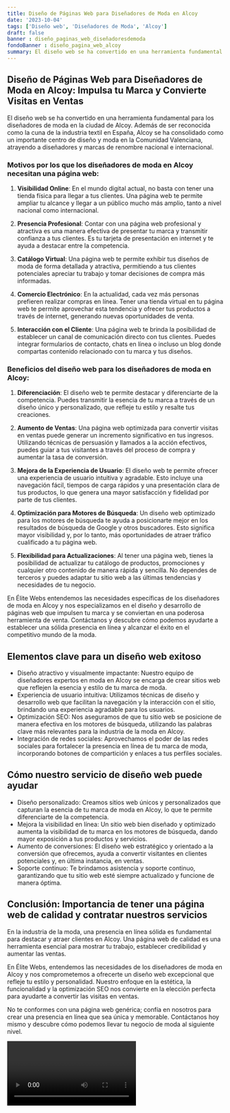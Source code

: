```yaml
---
title: Diseño de Páginas Web para Diseñadores de Moda en Alcoy
date: '2023-10-04'
tags: ['Diseño web', 'Diseñadores de Moda', 'Alcoy']
draft: false
banner : diseño_paginas_web_diseñadoresdemoda
fondoBanner : diseño_pagina_web_alcoy
summary: El diseño web se ha convertido en una herramienta fundamental para los diseñadores de moda en la ciudad de Alcoy. Además de ser reconocida como la cuna de la industria textil en España, Alcoy se ha consolidado como un importante centro de diseño y moda en la Comunidad Valenciana, atrayendo a diseñadores y marcas de renombre nacional e internacional.
---
```


## Diseño de Páginas Web para Diseñadores de Moda en Alcoy: Impulsa tu Marca y Convierte Visitas en Ventas

El diseño web se ha convertido en una herramienta fundamental para los diseñadores de moda en la ciudad de Alcoy. Además de ser reconocida como la cuna de la industria textil en España, Alcoy se ha consolidado como un importante centro de diseño y moda en la Comunidad Valenciana, atrayendo a diseñadores y marcas de renombre nacional e internacional.

### Motivos por los que los diseñadores de moda en Alcoy necesitan una página web:

1. **Visibilidad Online**: En el mundo digital actual, no basta con tener una tienda física para llegar a tus clientes. Una página web te permite ampliar tu alcance y llegar a un público mucho más amplio, tanto a nivel nacional como internacional.

2. **Presencia Profesional**: Contar con una página web profesional y atractiva es una manera efectiva de presentar tu marca y transmitir confianza a tus clientes. Es tu tarjeta de presentación en internet y te ayuda a destacar entre la competencia.

3. **Catálogo Virtual**: Una página web te permite exhibir tus diseños de moda de forma detallada y atractiva, permitiendo a tus clientes potenciales apreciar tu trabajo y tomar decisiones de compra más informadas.

4. **Comercio Electrónico**: En la actualidad, cada vez más personas prefieren realizar compras en línea. Tener una tienda virtual en tu página web te permite aprovechar esta tendencia y ofrecer tus productos a través de internet, generando nuevas oportunidades de venta.

5. **Interacción con el Cliente**: Una página web te brinda la posibilidad de establecer un canal de comunicación directo con tus clientes. Puedes integrar formularios de contacto, chats en línea o incluso un blog donde compartas contenido relacionado con tu marca y tus diseños.

### Beneficios del diseño web para los diseñadores de moda en Alcoy:

1. **Diferenciación**: El diseño web te permite destacar y diferenciarte de la competencia. Puedes transmitir la esencia de tu marca a través de un diseño único y personalizado, que refleje tu estilo y resalte tus creaciones.

2. **Aumento de Ventas**: Una página web optimizada para convertir visitas en ventas puede generar un incremento significativo en tus ingresos. Utilizando técnicas de persuasión y llamados a la acción efectivos, puedes guiar a tus visitantes a través del proceso de compra y aumentar la tasa de conversión.

3. **Mejora de la Experiencia de Usuario**: El diseño web te permite ofrecer una experiencia de usuario intuitiva y agradable. Esto incluye una navegación fácil, tiempos de carga rápidos y una presentación clara de tus productos, lo que genera una mayor satisfacción y fidelidad por parte de tus clientes.

4. **Optimización para Motores de Búsqueda**: Un diseño web optimizado para los motores de búsqueda te ayuda a posicionarte mejor en los resultados de búsqueda de Google y otros buscadores. Esto significa mayor visibilidad y, por lo tanto, más oportunidades de atraer tráfico cualificado a tu página web.

5. **Flexibilidad para Actualizaciones**: Al tener una página web, tienes la posibilidad de actualizar tu catálogo de productos, promociones y cualquier otro contenido de manera rápida y sencilla. No dependes de terceros y puedes adaptar tu sitio web a las últimas tendencias y necesidades de tu negocio.

En Élite Webs entendemos las necesidades específicas de los diseñadores de moda en Alcoy y nos especializamos en el diseño y desarrollo de páginas web que impulsen tu marca y se conviertan en una poderosa herramienta de venta. Contáctanos y descubre cómo podemos ayudarte a establecer una sólida presencia en línea y alcanzar el éxito en el competitivo mundo de la moda.

<GifSeo />

<Cta />

## Elementos clave para un diseño web exitoso

- Diseño atractivo y visualmente impactante: Nuestro equipo de diseñadores expertos en moda en Alcoy se encarga de crear sitios web que reflejen la esencia y estilo de tu marca de moda.
- Experiencia de usuario intuitiva: Utilizamos técnicas de diseño y desarrollo web que facilitan la navegación y la interacción con el sitio, brindando una experiencia agradable para los usuarios.
- Optimización SEO: Nos aseguramos de que tu sitio web se posicione de manera efectiva en los motores de búsqueda, utilizando las palabras clave más relevantes para la industria de la moda en Alcoy.
- Integración de redes sociales: Aprovechamos el poder de las redes sociales para fortalecer la presencia en línea de tu marca de moda, incorporando botones de compartición y enlaces a tus perfiles sociales.

## Cómo nuestro servicio de diseño web puede ayudar

- Diseño personalizado: Creamos sitios web únicos y personalizados que capturan la esencia de tu marca de moda en Alcoy, lo que te permite diferenciarte de la competencia.
- Mejora la visibilidad en línea: Un sitio web bien diseñado y optimizado aumenta la visibilidad de tu marca en los motores de búsqueda, dando mayor exposición a tus productos y servicios.
- Aumento de conversiones: El diseño web estratégico y orientado a la conversión que ofrecemos, ayuda a convertir visitantes en clientes potenciales y, en última instancia, en ventas.
- Soporte continuo: Te brindamos asistencia y soporte continuo, garantizando que tu sitio web esté siempre actualizado y funcione de manera óptima.

## Conclusión: Importancia de tener una página web de calidad y contratar nuestros servicios

En la industria de la moda, una presencia en línea sólida es fundamental para destacar y atraer clientes en Alcoy. Una página web de calidad es una herramienta esencial para mostrar tu trabajo, establecer credibilidad y aumentar las ventas.

En Élite Webs, entendemos las necesidades de los diseñadores de moda en Alcoy y nos comprometemos a ofrecerte un diseño web excepcional que refleje tu estilo y personalidad. Nuestro enfoque en la estética, la funcionalidad y la optimización SEO nos convierte en la elección perfecta para ayudarte a convertir las visitas en ventas.

No te conformes con una página web genérica; confía en nosotros para crear una presencia en línea que sea única y memorable. Contáctanos hoy mismo y descubre cómo podemos llevar tu negocio de moda al siguiente nivel.

<Video />

<CtaBot job='Diseñadores de Moda' city='Alcoy'/>

<Gmaps query='Alcoy+españa+maps' />